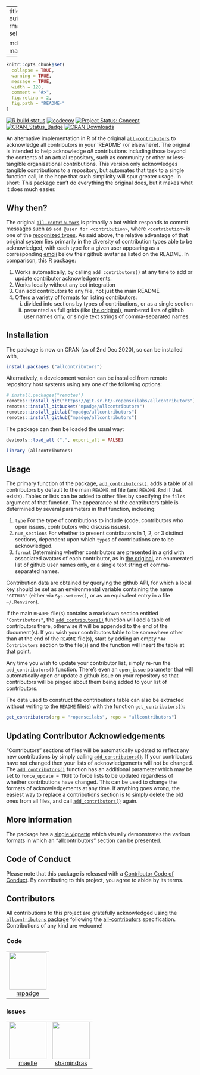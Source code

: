
---
title: "allcontributors"
output:
  rmarkdown::html_vignette:
    self_contained: no

  md_document:
    variant: markdown_github
---

<!-- README.md is generated from README.Rmd. Please edit that file -->

```r
knitr::opts_chunk$set(
  collapse = TRUE,
  warning = TRUE,
  message = TRUE,
  width = 120,
  comment = "#>",
  fig.retina = 2,
  fig.path = "README-"
)
```

<!-- badges: start -->

[![R build
status](https://github.com/ropenscilabs/allcontributors/workflows/R-CMD-check/badge.svg)](https://github.com/ropenscilabs/allcontributors/actions?query=workflow%3AR-CMD-check)
[![codecov](https://codecov.io/gh/ropenscilabs/allcontributors/branch/master/graph/badge.svg)](https://codecov.io/gh/ropenscilabs/allcontributors)
[![Project Status:
Concept](https://www.repostatus.org/badges/latest/active.svg)](https://www.repostatus.org/#active)
[![CRAN_Status_Badge](https://www.r-pkg.org/badges/version/allcontributors)](https://cran.r-project.org/web/packages/allcontributors) 
[![CRAN Downloads](https://cranlogs.r-pkg.org/badges/grand-total/allcontributors?color=orange)](https://cran.r-project.org/package=allcontributors)
<!-- badges: end -->

An alternative implementation in R of the original
[`all-contributors`](https://allcontributors.org/) to acknowledge all
contributors in your 'README' (or elsewhere). The original is intended to help
acknowledge *all* contributions including those beyond the contents of an
actual repository, such as community or other or less-tangible organisational
contributions. This version only acknowledges tangible contributions to
a repository, but automates that task to a single function call, in the hope
that such simplicity will spur greater usage. In short: This package can't do
everything the original does, but it makes what it does much easier.

## Why then?

The original [`all-contributors`](https://allcontributors.org/) is primarily
a bot which responds to commit messages such as `add @user for <contribution>`,
where `<contribution>` is one of the [recognized
types](https://allcontributors.org/docs/en/emoji-key). As said above, the
relative advantage of that original system lies primarily in the diversity of
contribution types able to be acknowledged, with each type for a given user
appearing as a corresponding
[emoji](https://allcontributors.org/docs/en/emoji-key) below their github
avatar as listed on the README. In comparison, this R package:

1. Works automatically, by calling `add_contributors()` at any time to add or
   update contributor acknowledgements.
2. Works locally without any bot integration
3. Can add contributors to any file, not just the main README
4. Offers a variety of formats for listing contributors:
   (i) divided into sections by types of contributions, or as a single section
   (ii) presented as full grids (like [the
        original](https://github.com/all-contributors/all-contributors/blob/master/README.md#contributors-)),
        numbered lists of github user names only, or single text strings of
        comma-separated names.

## Installation

The package is now on CRAN (as of 2nd Dec 2020), so can be installed with,
```r
install.packages ("allcontributors")
```

Alternatively, a development version can be installed from remote repository
host systems using any one of the following options:

```r
# install.packages("remotes")
remotes::install_git("https://git.sr.ht/~ropenscilabs/allcontributors")
remotes::install_bitbucket("mpadge/allcontributors")
remotes::install_gitlab("mpadge/allcontributors")
remotes::install_github("mpadge/allcontributors")
```

The package can then be loaded the usual way:
```r
devtools::load_all (".", export_all = FALSE)
```
```r
library (allcontributors)
```

## Usage

The primary function of the package,
[`add_contributors()`](https://ropenscilabs.github.io/allcontributors/reference/add_contributors.html),
adds a table of all contributors by default to the main `README.md` file (and
`README.Rmd` if that exists). Tables or lists can be added to other files by
specifying the `files` argument of that function. The appearance of the
contributors table is determined by several parameters in that function,
including:

1. `type` For the type of contributions to include (code, contributors who open
   issues, contributors who discuss issues).
2. `num_sections` For whether to present contributors in 1, 2, or 3 distinct
   sections, dependent upon which `type`s of contributions are to be
   acknowledged.
3. `format` Determining whether contributors are presented in a grid with
   associated avatars of each contributor, as in [the
   original](https://github.com/all-contributors/all-contributors/blob/master/README.md#contributors-), 
   an enumerated list of github user names only, or a single text string of
   comma-separated names.

Contribution data are obtained by querying the github API, for which a local
key should be set as an environmental variable containing the name `"GITHUB"`
(either via `Sys.setenv()`, or as an equivalent entry in a file `~/.Renviron`).

If the main `README` file(s) contains a markdown section entitled
`"Contributors"`, the
[`add_contributors()`](https://ropenscilabs.github.io/allcontributors/reference/add_contributors.html)
function will add a table of contributors there, otherwise it will be appended
to the end of the document(s). If you wish your contributors table to be
somewhere other than at the end of the `README` file(s), start by adding an
empty `"## Contributors` section to the file(s) and the function will insert
the table at that point.

Any time you wish to update your contributor list, simply re-run the
`add_contributors()` function. There's even an `open_issue` parameter that will
automatically open or update a github issue on your repository so that
contributors will be pinged about them being added to your list of
contributors.

The data used to construct the contributions table can also be extracted
without writing to the `README` file(s) with the function
[`get_contributors()`](https://ropenscilabs.github.io/allcontributors/reference/get_contributors.html):

```r
get_contributors(org = "ropenscilabs", repo = "allcontributors")
```

## Updating Contributor Acknowledgements

"Contributors" sections of files will be automatically updated to reflect any new
contributions by simply calling
[`add_contributors()`](https://ropenscilabs.github.io/allcontributors/reference/add_contributors.html).
If your contributors have not changed then your lists of acknowledgements will
not be changed. The
[`add_contributors()`](https://ropenscilabs.github.io/allcontributors/reference/add_contributors.html)
function has an additional parameter which may be set to `force_update = TRUE`
to force lists to be updated regardless of whether contributions have changed.
This can be used to change the formats of acknowledgements at any time. If
anything goes wrong, the easiest way to replace a contributions section is to
simply delete the old ones from all files, and call
[`add_contributors()`](https://ropenscilabs.github.io/allcontributors/reference/add_contributors.html)
again.

## More Information

The package has a [single
vignette](https://ropenscilabs.github.io/allcontributors/articles/allcontributors.html)
which visually demonstrates the various formats in which an "allcontributors"
section can be presented.


## Code of Conduct

Please note that this package is released with a [Contributor Code of
Conduct](https://ropensci.org/code-of-conduct/). By contributing to this
project, you agree to abide by its terms.

## Contributors




<!-- ALL-CONTRIBUTORS-LIST:START - Do not remove or modify this section -->
<!-- prettier-ignore-start -->
<!-- markdownlint-disable -->

All contributions to this project are gratefully acknowledged using the [`allcontributors` package](https://github.com/ropenscilabs/allcontributors) following the [all-contributors](https://allcontributors.org) specification. Contributions of any kind are welcome!

### Code

<table>

<tr>
<td align="center">
<a href="https://github.com/mpadge">
<img src="https://avatars.githubusercontent.com/u/6697851?v=4" width="100px;" alt=""/>
</a><br>
<a href="https://github.com/ropenscilabs/allcontributors/commits?author=mpadge">mpadge</a>
</td>
</tr>

</table>


### Issues

<table>

<tr>
<td align="center">
<a href="https://github.com/maelle">
<img src="https://avatars.githubusercontent.com/u/8360597?u=144e03ae2bbe8a69318cb0c6c3f647e25aec6763&v=4" width="100px;" alt=""/>
</a><br>
<a href="https://github.com/ropenscilabs/allcontributors/issues?q=is%3Aissue+author%3Amaelle">maelle</a>
</td>
<td align="center">
<a href="https://github.com/shamindras">
<img src="https://avatars.githubusercontent.com/u/7627188?u=d05fb551796e6ce6db64ae43cd8ce48a0217ef85&v=4" width="100px;" alt=""/>
</a><br>
<a href="https://github.com/ropenscilabs/allcontributors/issues?q=is%3Aissue+author%3Ashamindras">shamindras</a>
</td>
</tr>

</table>

<!-- markdownlint-enable -->
<!-- prettier-ignore-end -->
<!-- ALL-CONTRIBUTORS-LIST:END -->
